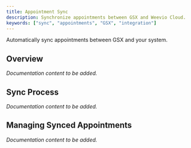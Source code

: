 ```yaml
---
title: Appointment Sync
description: Synchronize appointments between GSX and Weevio Cloud.
keywords: ["sync", "appointments", "GSX", "integration"]
---
```



Automatically sync appointments between GSX and your system.

## Overview

*Documentation content to be added.*

## Sync Process

*Documentation content to be added.*

## Managing Synced Appointments

*Documentation content to be added.*
